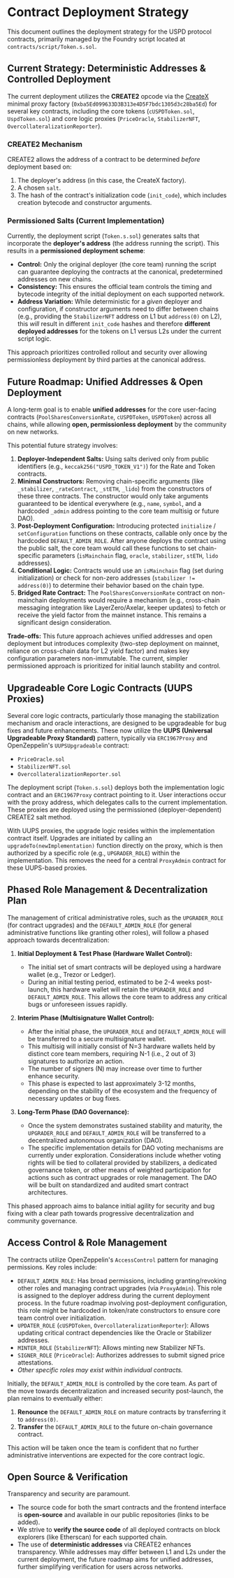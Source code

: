 # Contract Deployment Strategy

This document outlines the deployment strategy for the USPD protocol contracts, primarily managed by the Foundry script located at `contracts/script/Token.s.sol`.

## Current Strategy: Deterministic Addresses & Controlled Deployment

The current deployment utilizes the **CREATE2** opcode via the [CreateX](https://github.com/pcaversaccio/createx) minimal proxy factory (`0xba5Ed099633D3B313e4D5F7bdc1305d3c28ba5Ed`) for several key contracts, including the core tokens (`cUSPDToken.sol`, `UspdToken.sol`) and core logic proxies (`PriceOracle`, `StabilizerNFT`, `OvercollateralizationReporter`).

### CREATE2 Mechanism

CREATE2 allows the address of a contract to be determined *before* deployment based on:
1.  The deployer's address (in this case, the CreateX factory).
2.  A chosen `salt`.
3.  The hash of the contract's initialization code (`init_code`), which includes creation bytecode and constructor arguments.

### Permissioned Salts (Current Implementation)

Currently, the deployment script (`Token.s.sol`) generates salts that incorporate the **deployer's address** (the address running the script). This results in a **permissioned deployment scheme**:
*   **Control:** Only the original deployer (the core team) running the script can guarantee deploying the contracts at the canonical, predetermined addresses on new chains.
*   **Consistency:** This ensures the official team controls the timing and bytecode integrity of the initial deployment on each supported network.
*   **Address Variation:** While deterministic for a *given* deployer and configuration, if constructor arguments need to differ between chains (e.g., providing the `StabilizerNFT` address on L1 but `address(0)` on L2), this *will* result in different `init_code` hashes and therefore **different deployed addresses** for the tokens on L1 versus L2s under the current script logic.

This approach prioritizes controlled rollout and security over allowing permissionless deployment by third parties at the canonical address.

## Future Roadmap: Unified Addresses & Open Deployment

A long-term goal is to enable **unified addresses** for the core user-facing contracts (`PoolSharesConversionRate`, `cUSPDToken`, `USPDToken`) across all chains, while allowing **open, permissionless deployment** by the community on new networks.

This potential future strategy involves:

1.  **Deployer-Independent Salts:** Using salts derived only from public identifiers (e.g., `keccak256("USPD_TOKEN_V1")`) for the Rate and Token contracts.
2.  **Minimal Constructors:** Removing chain-specific arguments (like `_stabilizer`, `_rateContract`, `_stETH`, `_lido`) from the constructors of these three contracts. The constructor would only take arguments guaranteed to be identical everywhere (e.g., `name`, `symbol`, and a hardcoded `_admin` address pointing to the core team multisig or future DAO).
3.  **Post-Deployment Configuration:** Introducing protected `initialize` / `setConfiguration` functions on these contracts, callable only once by the hardcoded `DEFAULT_ADMIN_ROLE`. After anyone deploys the contract using the public salt, the core team would call these functions to set chain-specific parameters (`isMainchain` flag, `oracle`, `stabilizer`, `stETH`, `lido` addresses).
4.  **Conditional Logic:** Contracts would use an `isMainchain` flag (set during initialization) or check for non-zero addresses (`stabilizer != address(0)`) to determine their behavior based on the chain type.
5.  **Bridged Rate Contract:** The `PoolSharesConversionRate` contract on non-mainchain deployments would require a mechanism (e.g., cross-chain messaging integration like LayerZero/Axelar, keeper updates) to fetch or receive the yield factor from the mainnet instance. This remains a significant design consideration.

**Trade-offs:** This future approach achieves unified addresses and open deployment but introduces complexity (two-step deployment on mainnet, reliance on cross-chain data for L2 yield factor) and makes key configuration parameters non-immutable. The current, simpler permissioned approach is prioritized for initial launch stability and control.

## Upgradeable Core Logic Contracts (UUPS Proxies)

Several core logic contracts, particularly those managing the stabilization mechanism and oracle interactions, are designed to be upgradeable for bug fixes and future enhancements. These now utilize the **UUPS (Universal Upgradeable Proxy Standard)** pattern, typically via `ERC1967Proxy` and OpenZeppelin's `UUPSUpgradeable` contract:

*   `PriceOracle.sol`
*   `StabilizerNFT.sol`
*   `OvercollateralizationReporter.sol`

The deployment script (`Token.s.sol`) deploys both the implementation logic contract and an `ERC1967Proxy` contract pointing to it. User interactions occur with the proxy address, which delegates calls to the current implementation. These proxies are deployed using the permissioned (deployer-dependent) CREATE2 salt method.

With UUPS proxies, the upgrade logic resides within the implementation contract itself. Upgrades are initiated by calling an `upgradeTo(newImplementation)` function directly on the proxy, which is then authorized by a specific role (e.g., `UPGRADER_ROLE`) within the implementation. This removes the need for a central `ProxyAdmin` contract for these UUPS-based proxies.

## Phased Role Management & Decentralization Plan

The management of critical administrative roles, such as the `UPGRADER_ROLE` (for contract upgrades) and the `DEFAULT_ADMIN_ROLE` (for general administrative functions like granting other roles), will follow a phased approach towards decentralization:

1.  **Initial Deployment & Test Phase (Hardware Wallet Control):**
    *   The initial set of smart contracts will be deployed using a hardware wallet (e.g., Trezor or Ledger).
    *   During an initial testing period, estimated to be 2-4 weeks post-launch, this hardware wallet will retain the `UPGRADER_ROLE` and `DEFAULT_ADMIN_ROLE`. This allows the core team to address any critical bugs or unforeseen issues rapidly.

2.  **Interim Phase (Multisignature Wallet Control):**
    *   After the initial phase, the `UPGRADER_ROLE` and `DEFAULT_ADMIN_ROLE` will be transferred to a secure multisignature wallet.
    *   This multisig will initially consist of N=3 hardware wallets held by distinct core team members, requiring N-1 (i.e., 2 out of 3) signatures to authorize an action.
    *   The number of signers (N) may increase over time to further enhance security.
    *   This phase is expected to last approximately 3-12 months, depending on the stability of the ecosystem and the frequency of necessary updates or bug fixes.

3.  **Long-Term Phase (DAO Governance):**
    *   Once the system demonstrates sustained stability and maturity, the `UPGRADER_ROLE` and `DEFAULT_ADMIN_ROLE` will be transferred to a decentralized autonomous organization (DAO).
    *   The specific implementation details for DAO voting mechanisms are currently under exploration. Considerations include whether voting rights will be tied to collateral provided by stabilizers, a dedicated governance token, or other means of weighted participation for actions such as contract upgrades or role management. The DAO will be built on standardized and audited smart contract architectures.

This phased approach aims to balance initial agility for security and bug fixing with a clear path towards progressive decentralization and community governance.

## Access Control & Role Management

The contracts utilize OpenZeppelin's `AccessControl` pattern for managing permissions. Key roles include:

*   `DEFAULT_ADMIN_ROLE`: Has broad permissions, including granting/revoking other roles and managing contract upgrades (via `ProxyAdmin`). This role is assigned to the deployer address during the current deployment process. In the future roadmap involving post-deployment configuration, this role might be hardcoded in token/rate constructors to ensure core team control over initialization.
*   `UPDATER_ROLE` (`cUSPDToken`, `OvercollateralizationReporter`): Allows updating critical contract dependencies like the Oracle or Stabilizer addresses.
*   `MINTER_ROLE` (`StabilizerNFT`): Allows minting new Stabilizer NFTs.
*   `SIGNER_ROLE` (`PriceOracle`): Authorizes addresses to submit signed price attestations.
*   *Other specific roles may exist within individual contracts.*

Initially, the `DEFAULT_ADMIN_ROLE` is controlled by the core team. As part of the move towards decentralization and increased security post-launch, the plan remains to eventually either:

1.  **Renounce** the `DEFAULT_ADMIN_ROLE` on mature contracts by transferring it to `address(0)`.
2.  **Transfer** the `DEFAULT_ADMIN_ROLE` to the future on-chain governance contract.

This action will be taken once the team is confident that no further administrative interventions are expected for the core contract logic.

## Open Source & Verification

Transparency and security are paramount.
*   The source code for both the smart contracts and the frontend interface is **open-source** and available in our public repositories (links to be added).
*   We strive to **verify the source code** of all deployed contracts on block explorers (like Etherscan) for each supported chain.
*   The use of **deterministic addresses** via CREATE2 enhances transparency. While addresses may differ between L1 and L2s under the current deployment, the future roadmap aims for unified addresses, further simplifying verification for users across networks.

